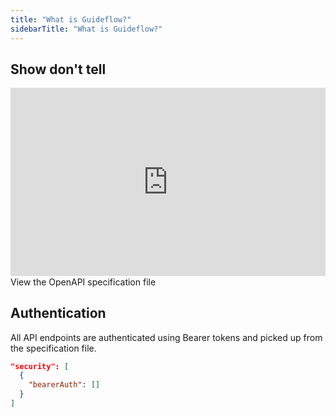 ```yaml
---
title: "What is Guideflow?"
sidebarTitle: "What is Guideflow?"
---
```


## Show don't tell


<div style="position: relative; padding-bottom:calc(49.895833333333336% + 50px); height: 0;">
<iframe id="zklozwgfjk" src="https://app.guideflow.com/embed/zklozwgfjk" width="100%" height="100%" style="overflow:hidden;position:absolute;border:none" scrolling="no" allow="clipboard-read; clipboard-write" webkitallowfullscreen mozallowfullscreen allowfullscreen allowtransparency="true"></iframe>
<script src="https://app.guideflow.com/assets/opt.js" data-iframe-id="zklozwgfjk"></script>
</div>

<Card title="Interactive Guide example">
  View the OpenAPI specification file
</Card>

## Authentication

All API endpoints are authenticated using Bearer tokens and picked up from the specification file.

```json
"security": [
  {
    "bearerAuth": []
  }
]
```
